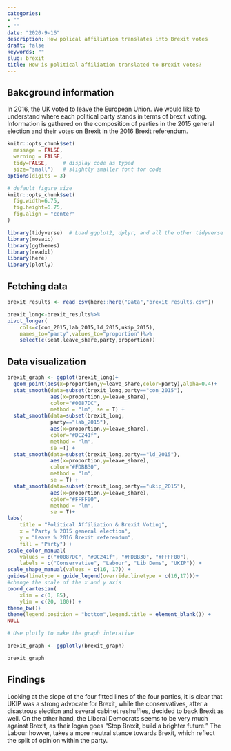 ```yaml
---
categories:
- ""
- ""
date: "2020-9-16"
description: How polical affiliation translates into Brexit votes
draft: false
keywords: ""
slug: brexit
title: How is political affiliation translated to Brexit votes?
---
```

## Bakcground information

In 2016, the UK voted to leave the European Union. We would like to understand where each political party stands in terms of brexit voting. Information is gathered on the composition of parties in the 2015 general election and their votes on Brexit in the 2016 Brexit referendum.


```r
knitr::opts_chunk$set(
  message = FALSE, 
  warning = FALSE, 
  tidy=FALSE,     # display code as typed
  size="small")   # slightly smaller font for code
options(digits = 3)

# default figure size
knitr::opts_chunk$set(
  fig.width=6.75, 
  fig.height=6.75,
  fig.align = "center"
)
```


```r
library(tidyverse)  # Load ggplot2, dplyr, and all the other tidyverse packages
library(mosaic)
library(ggthemes)
library(readxl)
library(here)
library(plotly)
```


## Fetching data
```r

brexit_results <- read_csv(here::here("Data","brexit_results.csv"))

brexit_long<-brexit_results%>%
pivot_longer(
    cols=c(con_2015,lab_2015,ld_2015,ukip_2015),
    names_to="party",values_to="proportion")%>%
    select(c(Seat,leave_share,party,proportion))

```

## Data visualization
```r
brexit_graph <- ggplot(brexit_long)+
  geom_point(aes(x=proportion,y=leave_share,color=party),alpha=0.4)+
  stat_smooth(data=subset(brexit_long,party=="con_2015"),
              aes(x=proportion,y=leave_share),
              color="#0087DC",
              method = "lm", se = T) +
  stat_smooth(data=subset(brexit_long,
              party=="lab_2015"),                             
              aes(x=proportion,y=leave_share),
              color="#DC241f",
              method = "lm",
              se =T) + 
  stat_smooth(data=subset(brexit_long,party=="ld_2015"),              
              aes(x=proportion,y=leave_share),
              color="#FDBB30",
              method = "lm",
              se = T) +
  stat_smooth(data=subset(brexit_long,party=="ukip_2015"),
              aes(x=proportion,y=leave_share),
              color="#FFFF00",
              method = "lm",
              se = T)+
labs(
    title = "Political Affiliation & Brexit Voting",
    x = "Party % 2015 general election",
    y = "Leave % 2016 Brexit referendum",
    fill = "Party") +
scale_color_manual(
    values = c("#0087DC", "#DC241f", "#FDBB30", "#FFFF00"),
    labels = c("Conservative", "Labour", "Lib Dems", "UKIP")) +
scale_shape_manual(values = c(16, 17)) +
guides(linetype = guide_legend(override.linetype = c(16,17)))+
#change the scale of the x and y axis
coord_cartesian( 
    xlim = c(0, 85), 
    ylim = c(20, 100)) +
theme_bw()+
theme(legend.position = "bottom",legend.title = element_blank()) +
NULL

# Use plotly to make the graph interative 

brexit_graph <- ggplotly(brexit_graph)

brexit_graph
```

## Findings

Looking at the slope of the four fitted lines of the four parties, it is clear that UKIP was a strong advocate for Brexit, while the conservatives, after a disastrous election and several cabinet reshuffles, decided to back Brexit as well. On the other hand, the Liberal Democrats seems to be very much against Brexit, as their logan goes “Stop Brexit, build a brighter future.” The Labour howver, takes a more neutral stance towards Brexit, which reflect the split of opinion within the party.